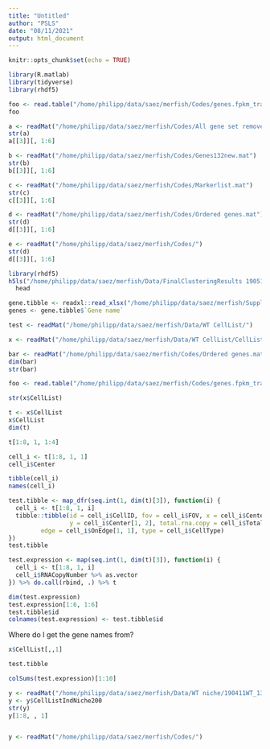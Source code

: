 ```yaml
---
title: "Untitled"
author: "PSLS"
date: "08/11/2021"
output: html_document
---
```


```r
knitr::opts_chunk$set(echo = TRUE)
```

```r
library(R.matlab)
library(tidyverse)
library(rhdf5)
```

```r
foo <- read.table("/home/philipp/data/saez/merfish/Codes/genes.fpkm_tracking", header = TRUE)
foo

a <- readMat("/home/philipp/data/saez/merfish/Codes/All gene set remove bad.mat")
str(a)
a[[3]][, 1:6]

b <- readMat("/home/philipp/data/saez/merfish/Codes/Genes132new.mat")
str(b)
b[[3]][, 1:6]

c <- readMat("/home/philipp/data/saez/merfish/Codes/Markerlist.mat")
str(c)
c[[3]][, 1:6]

d <- readMat("/home/philipp/data/saez/merfish/Codes/Ordered genes.mat")
str(d)
d[[3]][, 1:6]

e <- readMat("/home/philipp/data/saez/merfish/Codes/")
str(d)
d[[3]][, 1:6]

library(rhdf5)
h5ls("/home/philipp/data/saez/merfish/Data/FinalClusteringResults 190517 WT.mat") %>%
  head
```

```r
gene.tibble <- readxl::read_xlsx("/home/philipp/data/saez/merfish/Supplement/41421_2021_266_MOESM1_ESM.xlsx", skip = 1)
genes <- gene.tibble$`Gene name`
```



```r
test <- readMat("/home/philipp/data/saez/merfish/Data/WT CellList/")

x <- readMat("/home/philipp/data/saez/merfish/Data/WT CellList/CellList_New_CellID_190411.mat")

bar <- readMat("/home/philipp/data/saez/merfish/Codes/Ordered genes.mat")
dim(bar)
str(bar)

foo <- read.table("/home/philipp/data/saez/merfish/Codes/genes.fpkm_tracking")

str(x$CellList)

t <- x$CellList
x$CellList
dim(t)

t[1:8, 1, 1:4]

cell_i <- t[1:8, 1, 1]
cell_i$Center

tibble(cell_i)
names(cell_i)

test.tibble <- map_dfr(seq.int(1, dim(t)[3]), function(i) {
  cell_i <- t[1:8, 1, i]
  tibble::tibble(id = cell_i$CellID, fov = cell_i$FOV, x = cell_i$Center[1, 1],
                 y = cell_i$Center[1, 2], total.rna.copy = cell_i$TotalRNACopyNumber[1, 1], 
         edge = cell_i$OnEdge[1, 1], type = cell_i$CellType)
})
test.tibble

test.expression <- map(seq.int(1, dim(t)[3]), function(i) {
  cell_i <- t[1:8, 1, i]
  cell_i$RNACopyNumber %>% as.vector
}) %>% do.call(rbind, .) %>% t

dim(test.expression)
test.expression[1:6, 1:6]
test.tibble$id
colnames(test.expression) <- test.tibble$id
```

Where do I get the gene names from?

```r
x$CellList[,,1]
```


```r
test.tibble
```

```r
colSums(test.expression)[1:10]
```


```r
y <- readMat("/home/philipp/data/saez/merfish/Data/WT niche/190411WT_131680411.mat")
y <- y$CellListIndNiche200
str(y)
y[1:8, , 1]


y <- readMat("/home/philipp/data/saez/merfish/Codes/")


```




